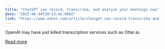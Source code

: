 ```yaml
---
title: "ChatGPT can record, transcribe, and analyze your meetings now"
date: "2025-06-04T20:53:45.000Z"
link: "https://www.zdnet.com/article/chatgpt-can-record-transcribe-and-analyze-your-meetings-now/"
---
```


OpenAI may have just killed transcription services such as Otter.ai.

[Read more](https://www.zdnet.com/article/chatgpt-can-record-transcribe-and-analyze-your-meetings-now/)
